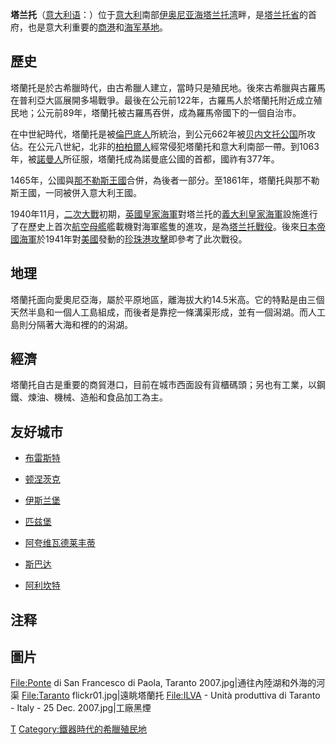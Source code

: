 {{unreferenced|time=2013-4-5}}
{{Infobox Settlement
| name = 塔兰托<br/>Taranto
| image_skyline = Taranto satellite.jpg
| imagesize = 250px
| image_caption = 
| image_flag = 
| image_shield =
| pushpin_map = Italy
| pushpin_label_position = bottom
| subdivision_type = 国家
| subdivision_name = {{ITA}}
| subdivision_type1 = [[意大利行政区划|大区]]
| subdivision_name1 = [[普利亚大区|普利亚大区]]
| subdivision_type2 = [[意大利行政区划|省]]
| subdivision_name2 =  [[塔兰托省|塔兰托省]]
| elevation_m = 15
| elevation_ft = 
| area_total_km2 = 217
| population_as_of = 2008年
| population_total = 195130
| population_density_km2 = auto
| timezone = [[CET|CET]]
| utc_offset = +1
| timezone_DST = [[CEST|CEST]]
| utc_offset_DST = +2
| latd = 40
| latm = 28
| lats = 
| latNS =N 
| longd = 17
| longm = 14
| longs = 
| longEW =E 
| website =  
}}
'''塔兰托'''（[[意大利语|意大利语]]：'''{{lang|it|Taranto}}'''）位于[[意大利|意大利]]南部[[伊奥尼亚海|伊奥尼亚海]][[塔兰托湾|塔兰托湾]]畔，是[[塔兰托省|塔兰托省]]的首府，也是意大利重要的[[商港|商港]]和[[海军基地|海军基地]]。

==歷史==
{{see|他林敦}}
塔蘭托是於古希臘時代，由古希臘人建立，當時只是殖民地。後來古希臘與古羅馬在普利亞大區展開多場戰爭。最後在公元前122年，古羅馬人於塔蘭托附近成立殖民地；公元前89年，塔蘭托被古羅馬吞併，成為羅馬帝國下的一個自治市。

在中世紀時代，塔蘭托是被[[倫巴底人|倫巴底人]]所統治，到公元662年被[[贝内文托公国|贝内文托公国]]所攻佔。在公元八世紀，北非的[[柏柏爾人|柏柏爾人]]經常侵犯塔蘭托和意大利南部一帶。到1063年，被[[諾曼人|諾曼人]]所征服，塔蘭托成為諾曼底公國的首都，國祚有377年。

1465年，公國與[[那不勒斯王國|那不勒斯王國]]合併，為後者一部分。至1861年，塔蘭托與那不勒斯王國，一同被併入意大利王國。

1940年11月，[[二次大戰|二次大戰]]初期，[[英國皇家海軍|英國皇家海軍]]對塔兰托的[[義大利皇家海軍|義大利皇家海軍]]設施進行了在歷史上首次[[航空母艦|航空母艦]]艦載機對海軍艦隻的進攻，是為[[塔兰托戰役|塔兰托戰役]]。後來[[日本帝國海軍|日本帝國海軍]]於1941年對[[美國|美國]]發動的[[珍珠港事件|珍珠港攻擊]]即參考了此次戰役。

==地理==
塔蘭托面向愛奧尼亞海，屬於平原地區，離海拔大約14.5米高。它的特點是由三個天然半島和一個人工島組成，而後者是靠挖一條溝渠形成，並有一個潟湖。而人工島則分隔著大海和裡的的潟湖。

==經濟==
塔蘭托自古是重要的商貿港口，目前在城市西面設有貨櫃碼頭；另也有工業，以鋼鐵、煉油、機械、造船和食品加工為主。

==友好城市==
*{{flagicon|FRA}} [[布雷斯特|布雷斯特]]
*{{flagicon|UKR}} [[顿涅茨克|顿涅茨克]]{{NoteTag|目前由{{flag|Donetsk People's Republic}}实际控制}} 
*{{flagicon|PAK}} [[伊斯兰堡|伊斯兰堡]]
*{{flagicon|USA}} [[匹兹堡|匹兹堡]]
*{{flagicon|ITA}} [[阿夸维瓦德莱丰蒂|阿夸维瓦德莱丰蒂]]
*{{flagicon|GRE}} [[斯巴达|斯巴达]]
*{{flagicon|ESP}} [[阿利坎特|阿利坎特]]

==注释==
{{NoteFoot}}
==圖片==
<gallery>
File:Ponte di San Francesco di Paola, Taranto 2007.jpg|通往內陸湖和外海的河渠
File:Taranto flickr01.jpg|遠眺塔蘭托
File:ILVA - Unità produttiva di Taranto - Italy - 25 Dec. 2007.jpg|工廠黑煙
</gallery>

{{塔蘭托省市鎮}}

{{Authority control}}
[[Category:塔兰托省市镇|T]]
[[Category:鐵器時代的希臘殖民地|Category:鐵器時代的希臘殖民地]]